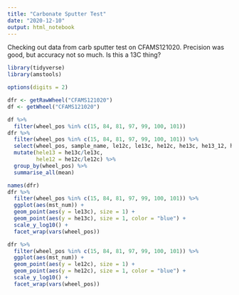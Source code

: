 ```yaml
---
title: "Carbonate Sputter Test"
date: "2020-12-10"
output: html_notebook
---
```


Checking out data from carb sputter test on CFAMS121020. Precision was good, but accuracy not so much. Is this a 13C thing?

```r
library(tidyverse)
library(amstools)

options(digits = 2)
```

```r
dfr <- getRawWheel("CFAMS121020")
df <- getWheel("CFAMS121020")

df %>% 
  filter(wheel_pos %in% c(15, 84, 81, 97, 99, 100, 101))
dfr %>% 
  filter(wheel_pos %in% c(15, 84, 81, 97, 99, 100, 101)) %>% 
  select(wheel_pos, sample_name, le12c, le13c, he12c, he13c, he13_12, he14_12, corr_14_12, d13c) %>% 
  mutate(hele13 = he13c/le13c,
         hele12 = he12c/le12c) %>% 
  group_by(wheel_pos) %>% 
  summarise_all(mean) 
```

```r
names(dfr)
dfr %>% 
  filter(wheel_pos %in% c(15, 84, 81, 97, 99, 100, 101)) %>% 
  ggplot(aes(mst_num)) +
  geom_point(aes(y = le13c), size = 1) +
  geom_point(aes(y = he13c), size = 1, color = "blue") +
  scale_y_log10() +
  facet_wrap(vars(wheel_pos))
```


```r
dfr %>% 
  filter(wheel_pos %in% c(15, 84, 81, 97, 99, 100, 101)) %>% 
  ggplot(aes(mst_num)) +
  geom_point(aes(y = le12c), size = 1) +
  geom_point(aes(y = he12c), size = 1, color = "blue") +
  scale_y_log10() +
  facet_wrap(vars(wheel_pos))
```